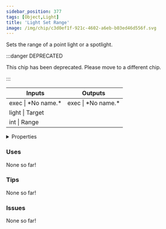 ```yaml
---
sidebar_position: 377
tags: [Object,Light]
title: 'Light Set Range'
image: /img/chip/c3d0ef1f-921c-4602-a6eb-b03ed46d556f.svg
---
```


Sets the range of a point light or a spotlight.

:::danger DEPRECATED

This chip has been deprecated. Please move to a different chip.

:::

<IChip uuid="c3d0ef1f-921c-4602-a6eb-b03ed46d556f"/>

<table><thead><tr><th>Inputs</th><th>Outputs</th></tr></thead><tbody><tr><td>exec | *No name.*</td><td>exec | *No name.*</td></tr><tr><td>light | Target</td><td /></tr><tr><td>int | Range</td><td /></tr></tbody></table>

<details>
  <summary>Properties</summary>
  <div>
    <div>
    <table>
      <tbody>
        <tr>
          <td>Is beta required?</td>
          <td>No</td>
        </tr>
        <tr>
          <td>Is chip a trolling risk?</td>
          <td>No</td>
        </tr>
        <tr>
          <td>Is chip a role assignment risk?</td>
          <td>No</td>
        </tr>
        <tr>
          <td>Chip UUID</td>
          <td>c3d0ef1f-921c-4602-a6eb-b03ed46d556f</td>
        </tr>
        <tr>
          <td>Room availability</td>
          <td>Available everywhere</td>
        </tr>
      </tbody>
    </table>
    </div>
  </div>
</details>

### Uses

None so far!

### Tips

None so far!

### Issues

None so far!